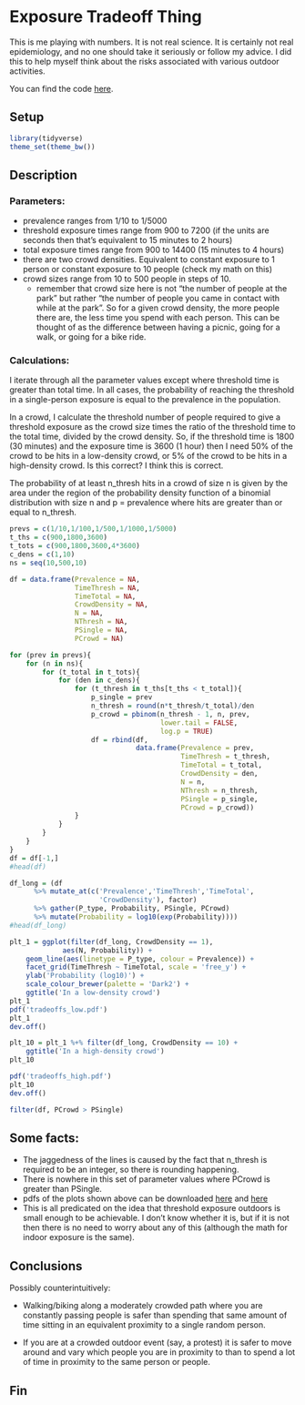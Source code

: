 Exposure Tradeoff Thing
=======================

This is me playing with numbers. It is not real science. It is certainly
not real epidemiology, and no one should take it seriously or follow my 
advice. I did this to help myself think about the risks associated with 
various outdoor activities.

You can find the code [here](./Tradeoffs.Rmd).

## Setup
```r
library(tidyverse)
theme_set(theme_bw())
```

## Description

### Parameters:

* prevalence ranges from 1/10 to 1/5000
* threshold exposure times range from 900 to 7200 (if the units are seconds 
then that's equivalent to 15 minutes to 2 hours)
* total exposure times range from 900 to 14400 (15 minutes to 4 hours)
* there are two crowd densities. Equivalent to constant exposure to 1 
person or constant exposure to 10 people (check my math on this)
* crowd sizes range from 10 to 500 people in steps of 10.
    * remember that crowd size here is not "the number of people at the 
    park" but rather "the number of people you came in contact with while
    at the park". So for a given crowd density, the more people there are,
    the less time you spend with each person. This can be thought of as the
    difference between having a picnic, going for a walk, or going for a 
    bike ride.

### Calculations:

I iterate through all the parameter values except where threshold time
is greater than total time. In all cases, the probability of reaching the
threshold in a single-person exposure is equal to the prevalence in the 
population.

In a crowd, I calculate the threshold number of people required to give
a threshold exposure as the crowd size times the ratio of the threshold time
to the total time, divided by the crowd density. So, if the threshold time 
is 1800 (30 minutes) and the exposure time is 3600 (1 hour) then I need
50% of the crowd to be hits in a low-density crowd, or 5% of the crowd
to be hits in a high-density crowd. Is this correct? I think this is
correct.

The probability of at least n_thresh hits in a crowd of size n is given by
the area under the region of the probability density function of a
binomial distribution with size n and p = prevalence where hits are greater
than or equal to n_thresh.

```r
prevs = c(1/10,1/100,1/500,1/1000,1/5000)
t_ths = c(900,1800,3600)
t_tots = c(900,1800,3600,4*3600)
c_dens = c(1,10)
ns = seq(10,500,10)

df = data.frame(Prevalence = NA, 
                TimeThresh = NA, 
                TimeTotal = NA, 
                CrowdDensity = NA,
                N = NA, 
                NThresh = NA, 
                PSingle = NA, 
                PCrowd = NA)

for (prev in prevs){
    for (n in ns){
        for (t_total in t_tots){
            for (den in c_dens){
                for (t_thresh in t_ths[t_ths < t_total]){
                    p_single = prev
                    n_thresh = round(n*t_thresh/t_total)/den
                    p_crowd = pbinom(n_thresh - 1, n, prev,
                                     lower.tail = FALSE,
                                     log.p = TRUE)
                    df = rbind(df,
                               data.frame(Prevalence = prev,
                                          TimeThresh = t_thresh,
                                          TimeTotal = t_total,
                                          CrowdDensity = den,
                                          N = n,
                                          NThresh = n_thresh,
                                          PSingle = p_single,
                                          PCrowd = p_crowd))
                }
            }
        }
    }
}
df = df[-1,]
#head(df)

df_long = (df
      %>% mutate_at(c('Prevalence','TimeThresh','TimeTotal',
                      'CrowdDensity'), factor)
      %>% gather(P_type, Probability, PSingle, PCrowd)
      %>% mutate(Probability = log10(exp(Probability))))
#head(df_long)

plt_1 = ggplot(filter(df_long, CrowdDensity == 1), 
             aes(N, Probability)) +
    geom_line(aes(linetype = P_type, colour = Prevalence)) +
    facet_grid(TimeThresh ~ TimeTotal, scale = 'free_y') +
    ylab('Probability (log10)') +
    scale_colour_brewer(palette = 'Dark2') +
    ggtitle('In a low-density crowd')
plt_1
pdf('tradeoffs_low.pdf')
plt_1
dev.off()

plt_10 = plt_1 %+% filter(df_long, CrowdDensity == 10) +
    ggtitle('In a high-density crowd')
plt_10

pdf('tradeoffs_high.pdf')
plt_10
dev.off()

filter(df, PCrowd > PSingle)
```

## Some facts:

* The jaggedness of the lines is caused by the fact that n_thresh is
required to be an integer, so there is rounding happening.
* There is nowhere in this set of parameter values where PCrowd is greater 
than PSingle.
* pdfs of the plots shown above can be downloaded 
[here](./tradeoffs_low.pdf) and [here](./tradeoffs_high.pdf)
* This is all predicated on the idea that threshold exposure outdoors is
small enough to be achievable. I don't know whether it is, but if it is not
then there is no need to worry about any of this (although the math for
indoor exposure is the same).

## Conclusions

Possibly counterintuitively:

* Walking/biking along a moderately crowded path where you are constantly 
passing people is safer than spending that same amount of time sitting in 
an equivalent proximity to a single random person.

* If you are at a crowded outdoor event (say, a protest) it is safer to move
around and vary which people you are in proximity to than to spend a lot
of time in proximity to the same person or people.

## Fin